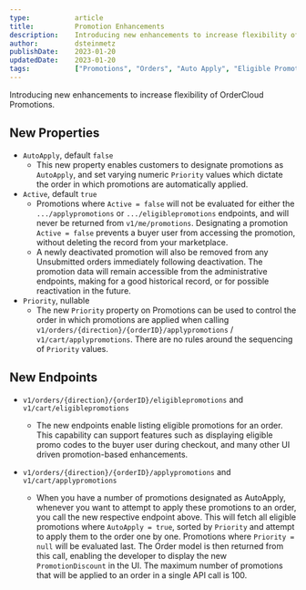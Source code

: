 ```yaml
---
type:           article
title:          Promotion Enhancements
description:    Introducing new enhancements to increase flexibility of OrderCloud Promotions.
author:         dsteinmetz
publishDate:    2023-01-20
updatedDate:    2023-01-20    
tags:           ["Promotions", "Orders", "Auto Apply", "Eligible Promotions"]
---
```


Introducing new enhancements to increase flexibility of OrderCloud Promotions.

## New Properties
- `AutoApply`, default `false`
    - This new property enables customers to designate promotions as `AutoApply`, and set varying numeric `Priority` values which dictate the order in which promotions are automatically applied. 
- `Active`, default `true`
    - Promotions where `Active = false` will not be evaluated for either the `.../applypromotions` or `.../eligiblepromotions` endpoints, and will never be returned from `v1/me/promotions`. Designating a promotion `Active = false` prevents a buyer user from accessing the promotion, without deleting the record from your marketplace. 
    - A newly deactivated promotion will also be removed from any Unsubmitted orders immediately following deactivation. The promotion data will remain accessible from the administrative endpoints, making for a good historical record, or for possible reactivation in the future. 
- `Priority`, nullable
    - The new `Priority` property on Promotions can be used to control the order in which promotions are applied when calling `v1/orders/{direction}/{orderID}/applypromotions` / `v1/cart/applypromotions`. There are no rules around the sequencing of `Priority` values.

## New Endpoints
- `v1/orders/{direction}/{orderID}/eligiblepromotions` and `v1/cart/eligiblepromotions`
    - The new endpoints enable listing eligible promotions for an order. This capability can support features such as displaying eligible promo codes to the buyer user during checkout, and many other UI driven promotion-based enhancements.

- `v1/orders/{direction}/{orderID}/applypromotions` and `v1/cart/applypromotions`
    - When you have a number of promotions designated as AutoApply, whenever you want to attempt to apply these promotions to an order, you call the new respective endpoint above. This will fetch all eligible promotions where `AutoApply = true`, sorted by `Priority` and attempt to apply them to the order one by one. Promotions where `Priority = null` will be evaluated last. The Order model is then returned from this call, enabling the developer to display the new `PromotionDiscount` in the UI. The maximum number of promotions that will be applied to an order in a single API call is 100.